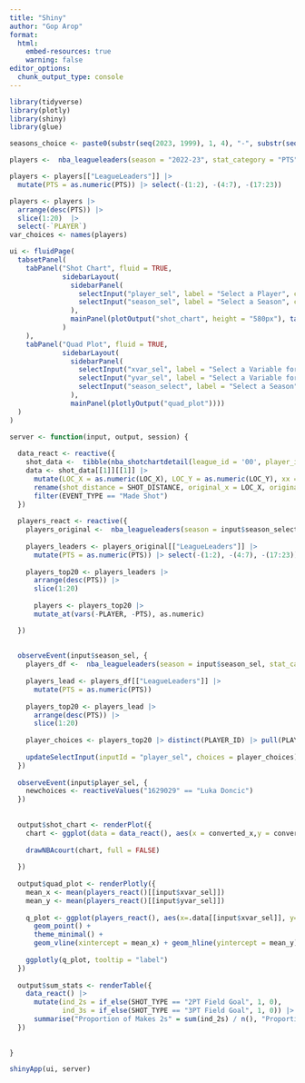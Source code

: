 ```yaml
---
title: "Shiny"
author: "Gop Arop"
format: 
  html:
    embed-resources: true
    warning: false
editor_options: 
  chunk_output_type: console
---
```


```r
library(tidyverse)
library(plotly)
library(shiny)
library(glue)
```

```r
seasons_choice <- paste0(substr(seq(2023, 1999), 1, 4), "-", substr(seq(2024, 2000), 3, 4))

players <-  nba_leagueleaders(season = "2022-23", stat_category = "PTS", per_mode = "PerGame")

players <- players[["LeagueLeaders"]] |>
  mutate(PTS = as.numeric(PTS)) |> select(-(1:2), -(4:7), -(17:23))

players <- players |>
  arrange(desc(PTS)) |>
  slice(1:20)  |> 
  select(-`PLAYER`)
var_choices <- names(players) 
```

```r
ui <- fluidPage(
  tabsetPanel(
    tabPanel("Shot Chart", fluid = TRUE,
             sidebarLayout(
               sidebarPanel(
                 selectInput("player_sel", label = "Select a Player", choices = NULL),
                 selectInput("season_sel", label = "Select a Season", choices = seasons_choice)
               ),
               mainPanel(plotOutput("shot_chart", height = "580px"), tableOutput("sum_stats"))
             )
    ),
    tabPanel("Quad Plot", fluid = TRUE, 
             sidebarLayout(
               sidebarPanel(
                 selectInput("xvar_sel", label = "Select a Variable for X-Axis", choices = var_choices),
                 selectInput("yvar_sel", label = "Select a Variable for Y-Axis", choices = var_choices),
                 selectInput("season_select", label = "Select a Season", choices = seasons_choice)
               ), 
               mainPanel(plotlyOutput("quad_plot"))))
  )
)

server <- function(input, output, session) {
  
  data_react <- reactive({
    shot_data <-  tibble(nba_shotchartdetail(league_id = '00', player_id = input$player_sel, season = input$season_sel))
    data <- shot_data[[1]][[1]] |> 
      mutate(LOC_X = as.numeric(LOC_X), LOC_Y = as.numeric(LOC_Y), xx = LOC_X/10, yy = LOC_Y/10 - 41.75) |> 
      rename(shot_distance = SHOT_DISTANCE, original_x = LOC_X, original_y = LOC_Y, converted_y = yy, converted_x = xx)  |> 
      filter(EVENT_TYPE == "Made Shot")
  })
  
  players_react <- reactive({
    players_original <-  nba_leagueleaders(season = input$season_select, stat_category = "PTS", per_mode = "PerGame")
    
    players_leaders <- players_original[["LeagueLeaders"]] |>
      mutate(PTS = as.numeric(PTS)) |> select(-(1:2), -(4:7), -(17:23))
    
    players_top20 <- players_leaders |>
      arrange(desc(PTS)) |>
      slice(1:20)
    
      players <- players_top20 |>
      mutate_at(vars(-PLAYER, -PTS), as.numeric)

  })
  
  
  observeEvent(input$season_sel, {
    players_df <-  nba_leagueleaders(season = input$season_sel, stat_category = "PTS", per_mode = "PerGame")
    
    players_lead <- players_df[["LeagueLeaders"]] |>
      mutate(PTS = as.numeric(PTS))
    
    players_top20 <- players_lead |>
      arrange(desc(PTS)) |>
      slice(1:20)
    
    player_choices <- players_top20 |> distinct(PLAYER_ID) |> pull(PLAYER_ID)
    
    updateSelectInput(inputId = "player_sel", choices = player_choices)
  })
  
  observeEvent(input$player_sel, {
    newchoices <- reactiveValues("1629029" == "Luka Doncic")
  })
  
  
  output$shot_chart <- renderPlot({
    chart <- ggplot(data = data_react(), aes(x = converted_x,y = converted_y)) + geom_point() + coord_fixed() + theme(panel.grid.major = element_blank(), panel.grid.minor = element_blank(), panel.background = element_rect(fill = "white"), axis.title = element_blank(), axis.text = element_blank(), axis.ticks = element_blank()) + labs(title = glue("Shot Chart of Made Field Goals for ", input$player_sel))
    
    drawNBAcourt(chart, full = FALSE)
    
  })
  
  output$quad_plot <- renderPlotly({
    mean_x <- mean(players_react()[[input$xvar_sel]])
    mean_y <- mean(players_react()[[input$yvar_sel]])
    
    q_plot <- ggplot(players_react(), aes(x=.data[[input$xvar_sel]], y=.data[[input$yvar_sel]], label = PLAYER)) +
      geom_point() +
      theme_minimal() +
      geom_vline(xintercept = mean_x) + geom_hline(yintercept = mean_y) 
    
    ggplotly(q_plot, tooltip = "label")
  })
  
  output$sum_stats <- renderTable({
    data_react() |> 
      mutate(ind_2s = if_else(SHOT_TYPE == "2PT Field Goal", 1, 0),
             ind_3s = if_else(SHOT_TYPE == "3PT Field Goal", 1, 0)) |>
      summarise("Proportion of Makes 2s" = sum(ind_2s) / n(), "Proportion of Makes 3s" = sum(ind_3s) / n())
  })
  
  
}

shinyApp(ui, server)
```









